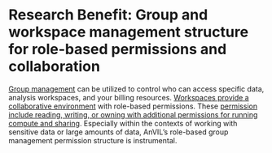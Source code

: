 # Research Benefit: Group and workspace management structure for role-based permissions and collaboration

[Group management](https://support.terra.bio/hc/en-us/articles/360022704371-Navigating-in-Terra) can be utilized to control who can access specific data, analysis workspaces, and your billing resources. [Workspaces provide a collaborative environment](https://support.terra.bio/hc/en-us/articles/360024743371-Working-with-workspaces) with role-based permissions. These [permission include reading, writing, or owning with additional permissions for running compute and sharing](https://support.terra.bio/hc/en-us/articles/360025851892-Sharing-data-and-tools-with-workspace-access-controls). Especially within the contexts of working with sensitive data or large amounts of data, AnVIL's role-based group management permission structure is instrumental.
